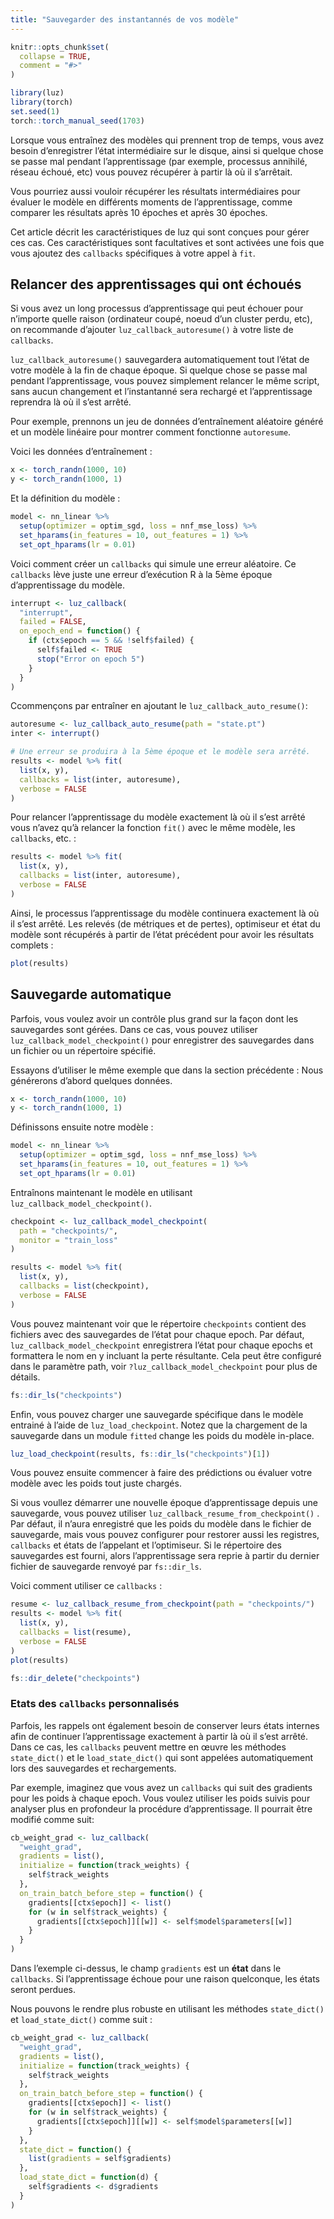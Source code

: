 ```yaml
---
title: "Sauvegarder des instantannés de vos modèle"
---
```


```r
knitr::opts_chunk$set(
  collapse = TRUE,
  comment = "#>"
)
```

```r
library(luz)
library(torch)
set.seed(1)
torch::torch_manual_seed(1703)
```

Lorsque vous entraînez des modèles qui prennent trop de temps, vous avez besoin d'enregistrer l'état intermédiaire sur le disque,
ainsi si quelque chose se passe mal pendant l'apprentissage (par exemple, processus annihilé, réseau échoué, etc)
vous pouvez récupérer à partir là où il s'arrêtait. 

Vous pourriez aussi vouloir récupérer les résultats intermédiaires pour évaluer le modèle en différents
moments de l'apprentissage, comme comparer les résultats après 10 époches et après 30 époches.

Cet article décrit les caractéristiques de luz qui sont conçues pour gérer ces cas. Ces caractéristiques
sont facultatives et sont activées une fois que vous ajoutez des `callbacks` spécifiques à votre appel à `fit`.

## Relancer des apprentissages qui ont échoués

Si vous avez un long processus d'apprentissage qui peut échouer pour n'importe quelle raison (ordinateur coupé, noeud d'un cluster perdu, etc), on recommande d'ajouter `luz_callback_autoresume()`
à votre liste de `callbacks`.

`luz_callback_autoresume()` sauvegardera automatiquement tout l'état de votre
modèle à la fin de chaque époque. Si quelque chose se passe mal pendant l'apprentissage, vous pouvez simplement
relancer le même script, sans aucun changement et l'instantanné sera rechargé
et l'apprentissage reprendra là où il s'est arrêté.

Pour exemple, prennons un jeu de données d'entraînement aléatoire généré et un modèle linéaire pour montrer comment fonctionne `autoresume`.

Voici les données d'entraînement :

```r
x <- torch_randn(1000, 10)
y <- torch_randn(1000, 1)
```

Et la définition du modèle :

```r
model <- nn_linear %>%
  setup(optimizer = optim_sgd, loss = nnf_mse_loss) %>%
  set_hparams(in_features = 10, out_features = 1) %>%
  set_opt_hparams(lr = 0.01)
```

Voici comment créer un `callbacks` qui simule une erreur aléatoire.
Ce `callbacks` lève juste une erreur d'exécution R à la 5ème époque d'apprentissage du modèle.

```r
interrupt <- luz_callback(
  "interrupt",
  failed = FALSE,
  on_epoch_end = function() {
    if (ctx$epoch == 5 && !self$failed) {
      self$failed <- TRUE
      stop("Error on epoch 5")
    }
  }
)
```

Ccommençons par entraîner en ajoutant le `luz_callback_auto_resume()`:
  
```r
autoresume <- luz_callback_auto_resume(path = "state.pt")
inter <- interrupt()

# Une erreur se produira à la 5ème époque et le modèle sera arrêté.
results <- model %>% fit(
  list(x, y),
  callbacks = list(inter, autoresume),
  verbose = FALSE
)
```

Pour relancer l'apprentissage du modèle exactement là où il s'est arrêté vous n'avez qu'à relancer la fonction `fit()` avec le même modèle, les `callbacks`, etc. :
  
```r
results <- model %>% fit(
  list(x, y),
  callbacks = list(inter, autoresume),
  verbose = FALSE
)
```

Ainsi, le processus l'apprentissage du modèle continuera exactement là où il s'est arrêté. 
Les relevés (de métriques et de pertes), optimiseur et état du modèle sont récupérés à partir de l'état précédent pour avoir les résultats complets :
  
```r
plot(results)
```


## Sauvegarde automatique 

Parfois, vous voulez avoir un contrôle plus grand sur la façon dont les sauvegardes sont gérées. 
Dans ce cas, vous pouvez utiliser `luz_callback_model_checkpoint()` pour enregistrer des sauvegardes dans un fichier ou un répertoire spécifié.

Essayons d'utiliser le même exemple que dans la section précédente :
Nous générerons d'abord quelques données.

```r
x <- torch_randn(1000, 10)
y <- torch_randn(1000, 1)
```

Définissons ensuite notre modèle :

```r
model <- nn_linear %>%
  setup(optimizer = optim_sgd, loss = nnf_mse_loss) %>%
  set_hparams(in_features = 10, out_features = 1) %>%
  set_opt_hparams(lr = 0.01)
```

Entraînons maintenant le modèle en utilisant `luz_callback_model_checkpoint()`.

```r
checkpoint <- luz_callback_model_checkpoint(
  path = "checkpoints/", 
  monitor = "train_loss"
)

results <- model %>% fit(
  list(x, y),
  callbacks = list(checkpoint),
  verbose = FALSE
)
```

Vous pouvez maintenant voir que le répertoire `checkpoints` contient des fichiers avec des sauvegardes de l'état pour chaque epoch. Par défaut, `luz_callback_model_checkpoint` 
enregistrera l'état pour chaque epochs et formattera le nom en y incluant la perte résultante. Cela peut être configuré 
dans le paramètre path, voir `?luz_callback_model_checkpoint` pour plus de détails.

```r
fs::dir_ls("checkpoints")
```

Enfin, vous pouvez charger une sauvegarde spécifique dans le modèle entrainé à l'aide de `luz_load_checkpoint`. Notez que la chargement de la sauvegarde dans un module `fitted` change les poids du modèle in-place. 

```r
luz_load_checkpoint(results, fs::dir_ls("checkpoints")[1])
```

Vous pouvez ensuite commencer à faire des prédictions ou évaluer votre modèle avec les poids tout juste chargés.

Si vous voullez démarrer une nouvelle époque d'apprentissage depuis une sauvegarde, vous pouvez utiliser 
`luz_callback_resume_from_checkpoint()` . Par défaut, il n'aura enregistré que les poids du modèle dans le fichier de sauvegarde, mais vous pouvez configurer pour restorer aussi les 
registres, `callbacks` et états de l'appelant et l'optimiseur. Si le répertoire des sauvegardes est fourni, alors l'apprentissage sera reprie à partir du dernier fichier de sauvegarde renvoyé par
`fs::dir_ls`.

Voici comment utiliser ce `callbacks` :

```r
resume <- luz_callback_resume_from_checkpoint(path = "checkpoints/")
results <- model %>% fit(
  list(x, y),
  callbacks = list(resume),
  verbose = FALSE
)
plot(results)
```

```r
fs::dir_delete("checkpoints")
```

### Etats des `callbacks` personnalisés

Parfois, les rappels ont également besoin de conserver leurs états internes afin de continuer l'apprentissage exactement à partir là où il s'est arrêté. Dans ce cas, les  `callbacks` peuvent mettre en œuvre les méthodes `state_dict()` et le `load_state_dict()` qui sont appelées automatiquement lors des sauvegardes et rechargements.

Par exemple, imaginez que vous avez un `callbacks` qui suit des gradients pour les poids à chaque epoch. Vous voulez utiliser les poids suivis pour analyser plus en profondeur la procédure d'apprentissage. Il pourrait être modifié comme suit:

```r
cb_weight_grad <- luz_callback(
  "weight_grad",
  gradients = list(),
  initialize = function(track_weights) {
    self$track_weights
  },
  on_train_batch_before_step = function() {
    gradients[[ctx$epoch]] <- list()
    for (w in self$track_weights) {
      gradients[[ctx$epoch]][[w]] <- self$model$parameters[[w]]
    }
  }
)
```

Dans l'exemple ci-dessus, le champ `gradients` est un **état** dans le `callbacks`. Si l'apprentissage échoue pour une raison quelconque, les états seront perdues. 

Nous pouvons le rendre plus robuste en utilisant les méthodes `state_dict()` et `load_state_dict()` comme suit :

```r
cb_weight_grad <- luz_callback(
  "weight_grad",
  gradients = list(),
  initialize = function(track_weights) {
    self$track_weights
  },
  on_train_batch_before_step = function() {
    gradients[[ctx$epoch]] <- list()
    for (w in self$track_weights) {
      gradients[[ctx$epoch]][[w]] <- self$model$parameters[[w]]
    }
  },
  state_dict = function() {
    list(gradients = self$gradients)
  },
  load_state_dict = function(d) {
    self$gradients <- d$gradients
  }
)
```

